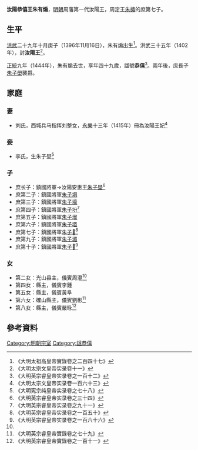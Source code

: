 '''汝陽恭僖王朱有煽'''{{BD|1396年|11月16日|1444年||catIdx=Z朱}}，[[明朝|明朝]]周藩第一代汝陽王，周定王[[朱橚|朱橚]]的庶第七子。

==生平==
[[洪武|洪武]]二十九年十月庚子（1396年11月16日），朱有煽出生<ref>《大明太祖高皇帝實錄卷之二百四十七》</ref>。洪武三十五年（1402年），封'''汝陽王'''<ref>《大明太宗文皇帝实录卷十一》</ref>。

[[正統_(年號)|正統]]九年（1444年），朱有煽去世，享年四十九歲，諡號'''恭僖'''<ref>《大明英宗睿皇帝实录卷之一百十二》</ref>。兩年後，庶長子[[朱子壆|朱子壆]]襲爵。

==家庭==
===妻===
*刘氏，西城兵马指挥刘整女，[[永樂_(明朝)|永樂]]十三年（1415年）冊為汝陽王妃<ref>《大明太宗文皇帝实录卷一百六十三》</ref>

===妾===
*李氏，生朱子壆<ref>《大明宪宗纯皇帝实录卷之七十八》</ref>

===子===
*庶长子：鎮國將軍→汝陽安惠王[[朱子壆|朱子壆]]<ref name=yz>《大明英宗睿皇帝实录卷之三十四》</ref>
*庶第二子：鎮國將軍[[朱子垌|朱子垌]]
*庶第三子：鎮國將軍[[朱子壕|朱子壕]]
*庶第四子：鎮國將軍[[朱子坋|朱子坋]]<ref>《大明英宗睿皇帝实录卷之九十一》</ref>
*庶第五子：鎮國將軍[[朱子塯|朱子塯]]
*庶第六子：鎮國將軍[[朱子壒|朱子壒]]
*庶第七子：鎮國將軍[[朱子𡏮|朱子𡏮]]<ref>《大明英宗睿皇帝实录卷之一百五十》</ref>
*庶第九子：鎮國將軍[[朱子堳|朱子堳]]
*庶第十子：鎮國將軍[[朱子𡓄|朱子𡓄]]<ref>《大明英宗睿皇帝实录卷之一百六十六》</ref>

===女===
*第二女：光山县主，儀賓周澄<ref name=yz/>
*第四女：縣主，儀賓李鍾
*第五女：縣主，儀賓黃阜
*第六女：確山縣主，儀賓劉彬<ref>《大明英宗睿皇帝實錄卷之七十九》</ref>
*第八女：縣主，儀賓嚴昹<ref>《大明英宗睿皇帝實錄卷之一百十一》</ref>

==參考資料==
{{reflist|2}}

{{s-start}}
{{s-none|無|[[明朝|明政府]]封之}}
{{s-ttl|title=[[明朝藩王列表_(周王系)#汝陽國|明汝陽國國王]]|years=1402年－1444年}}
{{s-aft|after=子安惠王[[朱子壆|朱子壆]]}}
{{end}}

[[Category:明朝宗室|Category:明朝宗室]]
[[Category:諡恭僖|Category:諡恭僖]]